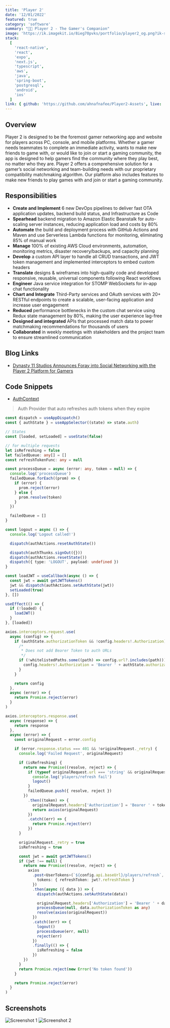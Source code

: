 ```yaml
---
title: 'Player 2'
date: '12/01/2022'
featured: true
category: 'software'
summary: "🔴🔵 Player 2 - The Gamer's Companion"
image: 'https://ik.imagekit.io/8ieg70pvks/portfolio/player2_og.png?ik-sdk-version=javascript-1.4.3&updatedAt=1670987674672'
stack:
  [
    'react-native',
    'react',
    'expo',
    'next.js',
    'typescript',
    'aws',
    'java',
    'spring-boot',
    'postgresql',
    'android',
    'ios'
  ]
link: { github: 'https://github.com/ahnafnafee/Player2-Assets', live: 'https://player2app.com' }
---
```


## Overview

Player 2 is designed to be the foremost gamer networking app and website for players across PC, console, and
mobile platforms. Whether a gamer needs teammates to complete an immediate activity, wants to make new friends
to game with, or would like to join or start a gaming community, the app is designed to help gamers find the
community where they play best, no matter who they are. Player 2 offers a comprehensive solution for a gamer’s
social networking and team-building needs with our proprietary compatibility matchmaking algorithm. Our platform
also includes features to make new friends to play games with and join or start a gaming community.

## Responsibilities

- **Create and Implement** 6 new DevOps pipelines to deliver fast OTA application updates, backend build status,
  and Infrastructure as Code
- **Spearhead** backend migration to Amazon Elastic Beanstalk for auto-scaling server instances, reducing application
  load and costs by 80%
- **Automate** the build and deployment process with GitHub Actions and Maven and use Serverless Lambda functions for
  monitoring, eliminating 85% of manual work
- **Manage** 100% of existing AWS Cloud environments, automation, monitoring metrics, disaster recovery/backups, and
  capacity planning
- **Develop** a custom API layer to handle all CRUD transactions, and JWT token management and implemented interceptors
  to embed custom headers
- **Translate** designs & wireframes into high-quality code and developed responsive, reusable, universal components
  following React workflows
- **Engineer** Java service integration for STOMP WebSockets for in-app chat functionality
- **Chart and Integrate** Third-Party services and OAuth services with 20+ RESTful endpoints to create a scalable,
  user-facing application and increase user engagement
- **Reduced** performance bottlenecks in the custom chat service using Redux state management by 80%, making the
  user experience lag-free
- **Designed and integrated** APIs that processed match data to power matchmaking recommendations for thousands of users
- **Collaborated** in weekly meetings with stakeholders and the project team to ensure streamlined communication

## Blog Links

- [Dynasty 11 Studios Announces Foray into Social Networking with the Player 2 Platform for Gamers](https://markets.businessinsider.com/news/stocks/dynasty-11-studios-announces-foray-into-social-networking-with-the-player-2-platform-for-gamers-1031485933)

## Code Snippets

- [AuthContext](https://gist.github.com/ahnafnafee/0e0e29180e565c6f9a3bbd41fdbe9b28)

> Auth Provider that auto refreshes auth tokens when they expire

```typescript
const dispatch = useAppDispatch()
const { authState } = useAppSelector((state) => state.auth)

// States
const [loaded, setLoaded] = useState(false)

// for multiple requests
let isRefreshing = false
let failedQueue: any[] = []
const refreshTokenFunc: any = null

const processQueue = async (error: any, token = null) => {
  console.log('processQueue')
  failedQueue.forEach((prom) => {
    if (error) {
      prom.reject(error)
    } else {
      prom.resolve(token)
    }
  })

  failedQueue = []
}

const logout = async () => {
  console.log('Logout called!')

  dispatch(authActions.resetAuthState())

  dispatch(authThunks.signOut({}))
  dispatch(authActions.resetState())
  dispatch({ type: 'LOGOUT', payload: undefined })
}

const loadJWT = useCallback(async () => {
  const jwt = await getJWTTokens()
  jwt && dispatch(authActions.setAuthState(jwt))
  setLoaded(true)
}, [])

useEffect(() => {
  if (!loaded) {
    loadJWT()
  }
}, [loaded])

axios.interceptors.request.use(
  async (config) => {
    if (authState.authorizationToken && !config.headers!.Authorization) {
      /*
       * Does not add Bearer Token to auth URLs
       */
      if (!whitelistedPaths.some((path) => config.url?.includes(path))) {
        config.headers!.Authorization = 'Bearer ' + authState.authorizationToken
      }
    }

    return config
  },
  async (error) => {
    return Promise.reject(error)
  }
)

axios.interceptors.response.use(
  async (response) => {
    return response
  },
  async (error) => {
    const originalRequest = error.config

    if (error.response.status === 401 && !originalRequest._retry) {
      console.log('Failed Request', originalRequest)

      if (isRefreshing) {
        return new Promise((resolve, reject) => {
          if (typeof originalRequest.url === 'string' && originalRequest.url.includes('players/refresh')) {
            console.log('players/refresh fail')
            logout()
          }
          failedQueue.push({ resolve, reject })
        })
          .then((token) => {
            originalRequest.headers['Authorization'] = 'Bearer ' + token
            return axios(originalRequest)
          })
          .catch((err) => {
            return Promise.reject(err)
          })
      }

      originalRequest._retry = true
      isRefreshing = true

      const jwt = await getJWTTokens()
      if (jwt !== null) {
        return new Promise((resolve, reject) => {
          axios
            .post<UserTokens>(`${config.api.baseUrl}/players/refresh`, {
              tokens: { refreshToken: jwt?.refreshToken }
            })
            .then(async ({ data }) => {
              dispatch(authActions.setAuthState(data))

              originalRequest.headers['Authorization'] = 'Bearer ' + data.authorizationToken
              processQueue(null, data.authorizationToken as any)
              resolve(axios(originalRequest))
            })
            .catch((err) => {
              logout()
              processQueue(err, null)
              reject(err)
            })
            .finally(() => {
              isRefreshing = false
            })
        })
      }
      return Promise.reject(new Error('No token found'))
    }

    return Promise.reject(error)
  }
)
```

## Screenshots

![Screenshot 1](https://ik.imagekit.io/8ieg70pvks/portfolio/player2_ss_01.png?ik-sdk-version=javascript-1.4.3)
![Screenshot 2](https://ik.imagekit.io/8ieg70pvks/portfolio/player2_ss_02.png?ik-sdk-version=javascript-1.4.3)
